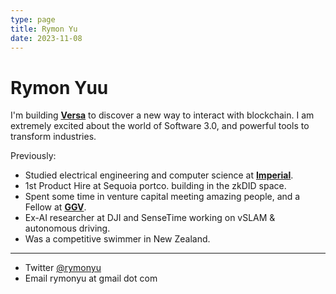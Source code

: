 ```yaml
---
type: page
title: Rymon Yu
date: 2023-11-08
---
```


# Rymon Yuu

I'm building [**Versa**](https://versawallet.io) to discover a new way to interact with blockchain. I am extremely excited about the world of Software 3.0, and powerful tools to transform industries.


Previously:

- Studied electrical engineering and computer science at [**Imperial**](https://www.imperial.ac.uk/).
- 1st Product Hire at Sequoia portco. building in the zkDID space.
- Spent some time in venture capital meeting amazing people, and a Fellow at [**GGV**](https://ggvc.com).
- Ex-AI researcher at DJI and SenseTime working on vSLAM & autonomous driving.
- Was a competitive swimmer in New Zealand.

---

- Twitter [@rymonyu](https://twitter.com/rymonyu)
- Email rymonyu at gmail dot com
